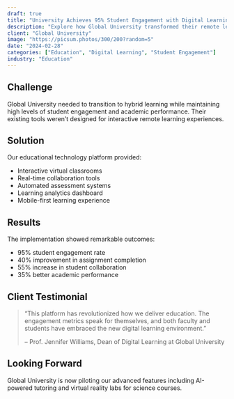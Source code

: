 ```yaml
---
draft: true
title: "University Achieves 95% Student Engagement with Digital Learning Platform"
description: "Explore how Global University transformed their remote learning experience using our educational technology platform."
client: "Global University"
image: "https://picsum.photos/300/200?random=5"
date: "2024-02-28"
categories: ["Education", "Digital Learning", "Student Engagement"]
industry: "Education"
---
```


## Challenge

Global University needed to transition to hybrid learning while maintaining high levels of student engagement and academic performance. Their existing tools weren't designed for interactive remote learning experiences.

## Solution

Our educational technology platform provided:

- Interactive virtual classrooms
- Real-time collaboration tools
- Automated assessment systems
- Learning analytics dashboard
- Mobile-first learning experience

## Results

The implementation showed remarkable outcomes:

- 95% student engagement rate
- 40% improvement in assignment completion
- 55% increase in student collaboration
- 35% better academic performance

## Client Testimonial

> "This platform has revolutionized how we deliver education. The engagement metrics speak for themselves, and both faculty and students have embraced the new digital learning environment."
>
> -- Prof. Jennifer Williams, Dean of Digital Learning at Global University

## Looking Forward

Global University is now piloting our advanced features including AI-powered tutoring and virtual reality labs for science courses. 